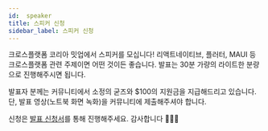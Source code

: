 ```yaml
---
id:  speaker
title: 스피커 신청
sidebar_label: 스피커 신청
---
```



<AdFitMobileBanner
  unit="DAN-YpcHf9p49U5ykXi8"
  className="adfit-top-mobile"
/>

크로스플랫폼 코리아 밋업에서 스피커를 모십니다! 리액트네이티브, 플러터, MAUI 등 크로스플랫폼 관련 주제이면 어떤 것이든 좋습니다.
발표는 30분 가량의 라이트한 분량으로 진행해주시면 됩니다.

발표자 분께는 커뮤니티에서 소정의 굳즈와 $100의 지원금을 지급해드리고 있습니다. 단, 발표 영상(노트북 화면 녹화)을 커뮤니티에 제출해주셔야 합니다.

신청은 [발표 신청서](https://forms.gle/x6oAt28FnepAAJtp6)를 통해 진행해주세요. 감사합니다 🙇🏻‍♂️

<AdFitMobileBanner
  unit="DAN-weLLBNA8C31gpo1t"
  className="adfit-bottom-mobile"
/>
